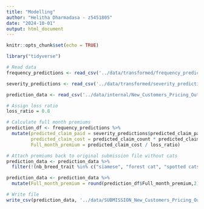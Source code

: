 ```yaml
---
title: "Modelling"
author: "Helitha Dharmadasa - z5451805"
date: "2024-10-01"
output: html_document
---
```


```r
knitr::opts_chunk$set(echo = TRUE)
```

```r
library("tidyverse")
```


```r
# Read data
frequency_predictions <- read_csv('../data/transformed/frequency_predictions.csv', col_names = TRUE)

severity_predictions <- read_csv('../data/transformed/severity_predictions.csv', col_names = TRUE)

prediction_data <- read_csv('../data/internal/New_Customers_Pricing_Output_File.csv', col_names = TRUE)
```

```r
# Assign loss ratio
loss_ratio = 0.8

# Calculate full month premiums
prediction_df <- frequency_predictions %>%
  mutate(predicted_claim_paid = severity_predictions$predicted_claim_paid,
         predicted_claim_cost = predicted_claim_count * predicted_claim_paid,
         Full_month_premium = predicted_claim_cost / loss_ratio)

```

```r
# Attach premiums back to original submission file without cats
prediction_data <- prediction_data %>%
  filter(!(nb_breed_trait %in% c("siamese", "forest cat", "spotted cats", "persian", "burmese")))

prediction_data <- prediction_data %>%
  mutate(Full_month_premium = round(prediction_df$Full_month_premium,2))
```

```r
# Write file
write_csv(prediction_data, '../data/SUBMISSION_New_Customers_Pricing_Output_File.csv')
```













